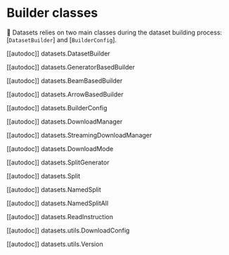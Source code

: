# Builder classes

🤗 Datasets relies on two main classes during the dataset building process: [`DatasetBuilder`] and [`BuilderConfig`].

[[autodoc]] datasets.DatasetBuilder

[[autodoc]] datasets.GeneratorBasedBuilder

[[autodoc]] datasets.BeamBasedBuilder

[[autodoc]] datasets.ArrowBasedBuilder

[[autodoc]] datasets.BuilderConfig

[[autodoc]] datasets.DownloadManager

[[autodoc]] datasets.StreamingDownloadManager

[[autodoc]] datasets.DownloadMode

[[autodoc]] datasets.SplitGenerator

[[autodoc]] datasets.Split

[[autodoc]] datasets.NamedSplit

[[autodoc]] datasets.NamedSplitAll

[[autodoc]] datasets.ReadInstruction

[[autodoc]] datasets.utils.DownloadConfig

[[autodoc]] datasets.utils.Version
